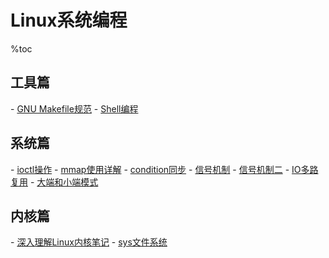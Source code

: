 = Linux系统编程 =

%toc

== 工具篇 ==
- [[GNU Makefile规范]]
- [[Shell编程]]

== 系统篇 ==
- [[ioctl操作]]
- [[mmap使用详解]]
- [[condition同步]]
- [[信号机制]]
- [[信号机制二]]
- [[IO多路复用]]
- [[大端和小端模式]]

== 内核篇 ==
- [[深入理解Linux内核笔记]]
- [[sys文件系统]]
